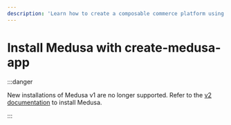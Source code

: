 ```yaml
---
description: 'Learn how to create a composable commerce platform using Medusa. This quickstart guide will help you set up your Medusa backend and the admin dashboard.'
---
```


# Install Medusa with create-medusa-app

:::danger

New installations of Medusa v1 are no longer supported. Refer to the [v2 documentation](https://docs.medusajs.com/learn/installation) to install Medusa.

:::
